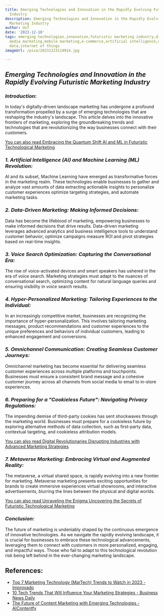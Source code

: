 ```yaml
---
title: Emerging Technologies and Innovation in the Rapidly Evolving Futuristic Marketing
  Industry
description: Emerging Technologies and Innovation in the Rapidly Evolving Futuristic
  Marketing Industry
author: Usf
date: '2023-12-10'
tags: emerging technologies,innovation,futuristic marketing industry,digital marketing,social
  media marketing,mobile marketing,e-commerce,artificial intelligence,machine learning,big
  data,internet of things
imageUrl: /pixa/20231223114914.jpg

---
```

## *Emerging Technologies and Innovation in the Rapidly  Evolving  Futuristic Marketing Industry*

### *Introduction*:
In today's digitally-driven landscape  marketing has  undergone a profound transformation propelled by a surge of  emerging technologies that are reshaping the industry's landscape. This article delves into the innovative frontiers of marketing, exploring the  groundbreaking trends and technologies that  are revolutionizing the way businesses connect with their customers.

[You can also read Embracing the Quantum Shift AI and ML in Futuristic Technological Marketing](Embracing%20the%20Quantum%20Shift%20AI%20and%20ML%20in%20Futuristic%20Technological%20Marketing)


### *1. Artificial Intelligence (AI) and Machine Learning (ML) Revolution:*
AI and  its subset, Machine Learning have emerged as transformative forces in the  marketing realm. These technologies enable businesses to gather and analyze vast amounts of data  extracting actionable insights to personalize customer experiences optimize targeting strategies,  and  automate marketing tasks.

### *2. Data-Driven Marketing: Making Informed Decisions:*
Data has become the  lifeblood of marketing, empowering businesses to make informed decisions that drive results. Data-driven marketing  leverages advanced analytics and business intelligence tools to understand customer behavior, optimize campaigns measure ROI and pivot strategies based on real-time insights.

###  *3. Voice Search Optimization: Capturing the Conversational Era:*
The rise of  voice-activated  devices  and smart speakers  has ushered in the era of voice search. Marketing strategies  must adapt to  the nuances of conversational search, optimizing content for natural language  queries and ensuring visibility in voice search results.

### *4.  Hyper-Personalized Marketing: Tailoring Experiences to the Individual:*
In an increasingly competitive market, businesses are recognizing the importance of hyper-personalization. This  involves tailoring marketing messages, product  recommendations and customer experiences to the unique preferences and behaviors of individual customers, leading  to enhanced engagement and conversions.

### *5. Omnichannel Communication: Creating  Seamless Customer Journeys:*
Omnichannel marketing has  become essential for delivering seamless  customer experiences across multiple platforms and touchpoints. Businesses must ensure a consistent brand message and a  cohesive customer journey across  all channels from  social media to email to in-store experiences.

### *6. Preparing for a "Cookieless Future": Navigating Privacy Regulations:*
The impending demise  of third-party cookies has sent shockwaves through the marketing  world. Businesses must prepare for a cookieless future by exploring alternative methods of data collection, such as  first-party data, contextual targeting, and cookieless attribution models.

[You can also read Digital  Revolutionaries Disrupting Industries with Advanced Marketing  Strategies](Digital%20Revolutionaries%20Disrupting%20Industries%20with%20Advanced%20Marketing%20Strategies)


### *7. Metaverse Marketing: Embracing Virtual and Augmented Reality:*
The  metaverse, a virtual shared space, is rapidly evolving into a new frontier for marketing. Metaverse marketing presents exciting opportunities for brands  to create immersive  experiences virtual showrooms, and interactive advertisements, blurring the  lines between the physical and digital worlds.

[You can also read Unraveling the Enigma Uncovering the Secrets of  Futuristic Technological Marketing](Unraveling%20the%20Enigma%20Uncovering%20the%20Secrets%20of%20Futuristic%20Technological%20Marketing)


### *Conclusion:*
The future of marketing  is undeniably shaped by the continuous emergence of innovative technologies. As we navigate the rapidly  evolving landscape, it is crucial for businesses to embrace these technological advancements, leveraging them to connect with customers in more personalized, engaging, and impactful  ways. Those who fail to adapt to this technological revolution  risk being left  behind in the ever-changing marketing landscape.

## References:
- [Top 7 Marketing Technology (MarTech) Trends to Watch in 2023 - Improvado](https://improvado.io/blog/marketing-technology-trends-and-innovations)
- [10 Tech Trends That Will Influence Your Marketing Strategies - Business News Daily](https://www.businessnewsdaily.com/8564-future-of-marketing.html)
- [The Future of Content Marketing with Emerging Technologies - AIContentfy](https://aicontentfy.com/en/blog/future-of-content-marketing-with-emerging-technologies)
